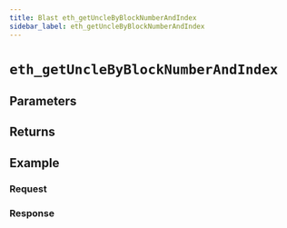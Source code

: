 ```yaml
---
title: Blast eth_getUncleByBlockNumberAndIndex
sidebar_label: eth_getUncleByBlockNumberAndIndex
---
```




# `eth_getUncleByBlockNumberAndIndex`

<Description />

## Parameters


<Params />

## Returns


<Returns />

## Example


<Example />

### Request


<Request />

### Response


<Response />
